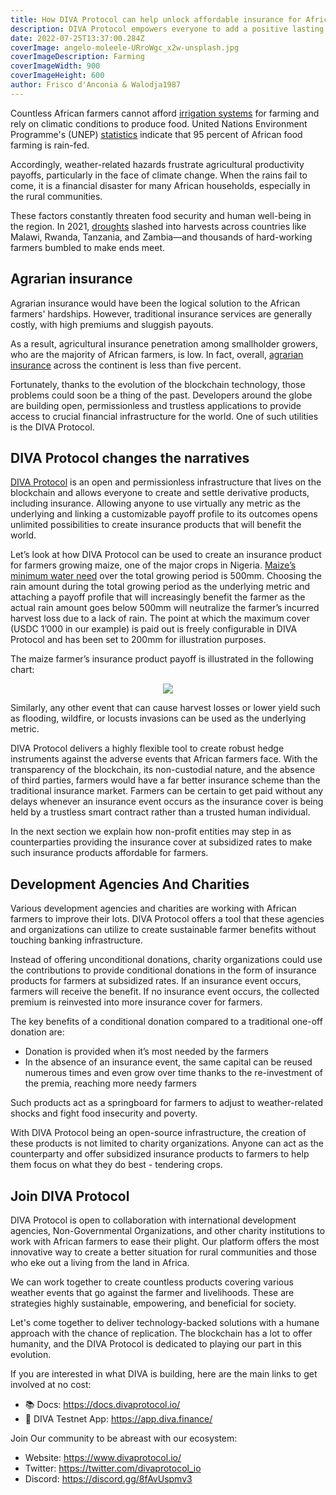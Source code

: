 ```yaml
---
title: How DIVA Protocol can help unlock affordable insurance for African farmers
description: DIVA Protocol empowers everyone to add a positive lasting impact on the world by creating conditional donation products 
date: 2022-07-25T13:37:00.284Z
coverImage: angelo-moleele-URroWgc_x2w-unsplash.jpg
coverImageDescription: Farming
coverImageWidth: 900
coverImageHeight: 600
author: Frisco d'Anconia & Walodja1987
---
```


Countless African farmers cannot afford [irrigation systems](https://www.sciencedirect.com/science/article/pii/S221191242030047X) for farming and rely on climatic conditions to produce food. United Nations Environment Programme's (UNEP) [statistics](https://www.un.org/africarenewal/magazine/special-edition-agriculture-2014/despite-climate-change-africa-can-feed-africa) indicate that 95 percent of African food farming is rain-fed.

Accordingly, weather-related hazards frustrate agricultural productivity payoffs, particularly in the face of climate change. When the rains fail to come, it is a financial disaster for many African households, especially in the rural communities.

These factors constantly threaten food security and human well-being in the region. In 2021, [droughts](https://oneacrefund.org/blog/crop-insurance-can-improve-food-security-africa/) slashed into harvests across countries like Malawi, Rwanda, Tanzania, and Zambia—and thousands of hard-working farmers bumbled to make ends meet.

## Agrarian insurance

Agrarian insurance would have been the logical solution to the African farmers' hardships. However, traditional insurance services are generally costly, with high premiums and sluggish payouts. 

As a result, agricultural insurance penetration among smallholder growers, who are the majority of African farmers, is low. In fact, overall, [agrarian insurance](https://newafricanmagazine.com/26039/) across the continent is less than five percent. 

Fortunately, thanks to the evolution of the blockchain technology, those problems could soon be a thing of the past. Developers around the globe are building open, permissionless and trustless applications to provide access to crucial financial infrastructure for the world. One of such utilities is the DIVA Protocol.


## DIVA Protocol changes the narratives

[DIVA Protocol](https://docs.divaprotocol.io/introduction/what-is-diva-protocol) is an open and permissionless infrastructure that lives on the blockchain and allows everyone to create and settle derivative products, including insurance. Allowing anyone to use virtually any metric as the underlying and linking a customizable payoff profile to its outcomes opens unlimited possibilities to create insurance products that will benefit the world.

Let’s look at how DIVA Protocol can be used to create an insurance product for farmers growing maize, one of the major crops in Nigeria. [Maize’s minimum water need](https://www.fao.org/3/s2022e/s2022e02.htm) over the total growing period is 500mm. Choosing the rain amount during the total growing period as the underlying metric and attaching a payoff profile that will increasingly benefit the farmer as the actual rain amount goes below 500mm will neutralize the farmer’s incurred harvest loss due to a lack of rain. The point at which the maximum cover (USDC 1’000 in our example) is paid out is freely configurable in DIVA Protocol and has been set to 200mm for illustration purposes. 

The maize farmer’s insurance product payoff is illustrated in the following chart:
 
<p align="center">
  <img src="/images/posts/harvest_insurance_short.png" />
</p>

Similarly, any other event that can cause harvest losses or lower yield such as flooding, wildfire, or locusts invasions can be used as the underlying metric.

DIVA Protocol delivers a highly flexible tool to create robust hedge instruments against the adverse events that African farmers face. With the transparency of the blockchain, its non-custodial nature, and the absence of third parties, farmers would have a far better insurance scheme than the traditional insurance market. Farmers can be certain to get paid without any delays whenever an insurance event occurs as the insurance cover is being held by a trustless smart contract rather than a trusted human individual.

In the next section we explain how non-profit entities may step in as counterparties providing the insurance cover at subsidized rates to make such insurance products affordable for farmers.

## Development Agencies And Charities 

Various development agencies and charities are working with African farmers to improve their lots. DIVA Protocol offers a tool that these agencies and organizations can utilize to create sustainable farmer benefits without touching banking infrastructure.

Instead of offering unconditional donations, charity organizations could use the contributions to provide conditional donations in the form of insurance products for farmers at subsidized rates. If an insurance event occurs, farmers will receive the benefit. If no insurance event occurs, the collected premium is reinvested into more insurance cover for farmers. 

The key benefits of a conditional donation compared to a traditional one-off donation are:
- Donation is provided when it’s most needed by the farmers
- In the absence of an insurance event, the same capital can be reused numerous times and even grow over time thanks to the re-investment of the premia, reaching more needy farmers

Such products act as a springboard for farmers to adjust to weather-related shocks and fight food insecurity and poverty.

With DIVA Protocol being an open-source infrastructure, the creation of these products is not limited to charity organizations. Anyone can act as the counterparty and offer subsidized insurance products to farmers to help them focus on what they do best - tendering crops.


## Join DIVA Protocol

DIVA Protocol is open to collaboration with international development agencies, Non-Governmental Organizations, and other charity institutions to work with African farmers to ease their plight. Our platform offers the most innovative way to create a better situation for rural communities and those who eke out a living from the land in Africa.

We can work together to create countless products covering various weather events that go against the farmer and livelihoods. These are strategies highly sustainable, empowering, and beneficial for society.

Let's come together to deliver technology-backed solutions with a humane approach with the chance of replication. The blockchain has a lot to offer humanity, and the DIVA Protocol is dedicated to playing our part in this evolution.

If you are interested in what DIVA is building, here are the main links to get involved at no cost:

- 📚 Docs: https://docs.divaprotocol.io/
- 🍏 DIVA Testnet App: https://app.diva.finance/

Join Our community to be abreast with our ecosystem:

- Website: https://www.divaprotocol.io/
- Twitter: https://twitter.com/divaprotocol_io 
- Discord: https://discord.gg/8fAvUspmv3 




